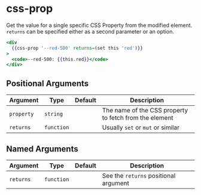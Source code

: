 # css-prop

Get the value for a single specific CSS Property from the modified element.
`returns` can be specified either as a second parameter or an option.

```hbs preview-template
<div
  {{css-prop '--red-500' returns=(set this 'red')}}
>
  <code>--red-500: {{this.red}}</code>
</div>
```

## Positional Arguments

| Argument | Type | Default | Description |
| --- | --- | --- | --- |
| `property` | `string` |  | The name of the CSS property to fetch from the element |
| `returns` | `function` |  | Usually `set` or `mut` or similar |

## Named Arguments

| Argument | Type | Default | Description |
| --- | --- | --- | --- |
| `returns` | `function` |  | See the `returns` positional argument |
